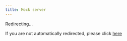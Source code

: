 ```yaml
---
title: Mock server
---
```


<meta name="robots" content="noindex" />

<meta
  httpEquiv="refresh"
  content="1; url=https://plaid.com/core-exchange/docs/mock-server/"
/>

Redirecting...

If you are not automatically redirected, please click [here](https://plaid.com/core-exchange/docs/mock-server/)
